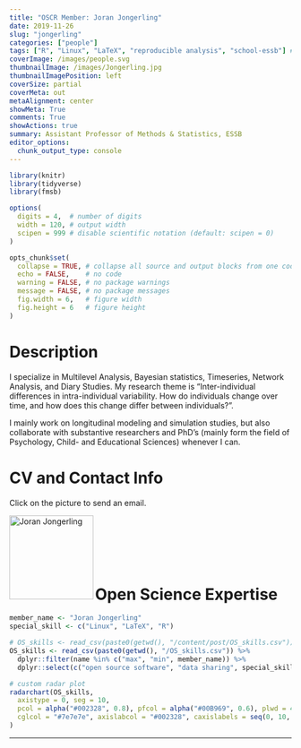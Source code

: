 ```yaml
---
title: "OSCR Member: Joran Jongerling"
date: 2019-11-26
slug: "jongerling"
categories: ["people"]
tags: ["R", "Linux", "LaTeX", "reproducible analysis", "school-essb"] # top 3 categories + unique + school
coverImage: /images/people.svg
thumbnailImage: /images/Jongerling.jpg
thumbnailImagePosition: left
coverSize: partial
coverMeta: out
metaAlignment: center
showMeta: True
comments: True
showActions: true
summary: Assistant Professor of Methods & Statistics, ESSB
editor_options: 
  chunk_output_type: console
---
```


```r

library(knitr)
library(tidyverse)
library(fmsb)

options(
  digits = 4,  # number of digits
  width = 120, # output width
  scipen = 999 # disable scientific notation (default: scipen = 0)
)

opts_chunk$set(
  collapse = TRUE, # collapse all source and output blocks from one code chunk into a single block
  echo = FALSE,    # no code
  warning = FALSE, # no package warnings
  message = FALSE, # no package messages
  fig.width = 6,   # figure width
  fig.height = 6   # figure height
)

```

# Description

I specialize in Multilevel Analysis, Bayesian statistics, Timeseries, Network Analysis, and Diary Studies. My research theme is “Inter-individual differences in intra-individual variability. How do individuals change over time, and how does this change differ between individuals?”.

I mainly work on longitudinal modeling and simulation studies, but also collaborate with substantive researchers and PhD’s (mainly form the field of Psychology, Child- and Educational Sciences) whenever I can.

# CV and Contact Info

Click on the picture to send an email.

<!-- EMAIL -->
<p>
  <a href="mailto:jongerling@essb.eur.nl">
  <img border="0" alt="Joran Jongerling" src="/images/Jongerling.jpg" width="150" height="150" align="left">
  </a>
</p>

<!-- CV
<p align="center">
  <a href="http://www.cognitive-psychology.eu/lindemann/" class="fa fa-file fa-2x" style="color:#00B969;">
  </a>
</p>

<!-- TWITTER
<p align="center">
  <a href="https://twitter.com/Ol1909" class="fa fa-twitter fa-2x">
  </a>
</p>

<!-- GITHUB
<p align="center">
  <a href="https://github.com/lindemann09" class="fa fa-github fa-2x" style="color:#000000;">
  </a>
</p>

-->
 
<BR><BR><BR><BR><BR>

# Open Science Expertise

```r

member_name <- "Joran Jongerling"
special_skill <- c("Linux", "LaTeX", "R")

# OS_skills <- read_csv(paste0(getwd(), "/content/post/OS_skills.csv")) %>% # when testing
OS_skills <- read_csv(paste0(getwd(), "/OS_skills.csv")) %>%
  dplyr::filter(name %in% c("max", "min", member_name)) %>%
  dplyr::select(c("open source software", "data sharing", special_skill, "data management", "preregistration", "open access", "reproducible analysis"))

# custom radar plot
radarchart(OS_skills,
  axistype = 0, seg = 10,
  pcol = alpha("#002328", 0.8), pfcol = alpha("#00B969", 0.6), plwd = 4, centerzero = TRUE, # polygon
  cglcol = "#7e7e7e", axislabcol = "#002328", caxislabels = seq(0, 10, 2), cglwd = 0.8 # grid
)

```

***


